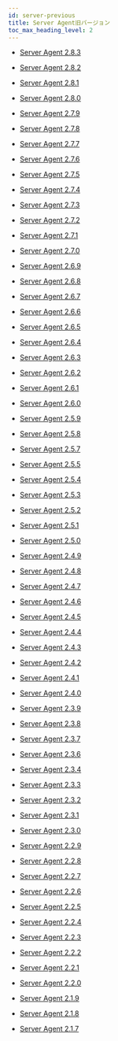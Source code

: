 ```yaml
---
id: server-previous
title: Server Agent旧バージョン
toc_max_heading_level: 2
---
```


- [Server Agent 2.8.3](server-2_8_3)

- [Server Agent 2.8.2](server-2_8_2)

- [Server Agent 2.8.1](server-2_8_1)

- [Server Agent 2.8.0](server-2_8_0)

- [Server Agent 2.7.9](server-2_7_9)

- [Server Agent 2.7.8](server-2_7_8)

- [Server Agent 2.7.7](server-2_7_7)

- [Server Agent 2.7.6](server-2_7_6)

- [Server Agent 2.7.5](server-2_7_5)

- [Server Agent 2.7.4](server-2_7_4)

- [Server Agent 2.7.3](server-2_7_3)

- [Server Agent 2.7.2](server-2_7_2)

- [Server Agent 2.7.1](server-2_7_1)

- [Server Agent 2.7.0](server-2_7_0)

- [Server Agent 2.6.9](server-2_6_9)

- [Server Agent 2.6.8](server-2_6_8)

- [Server Agent 2.6.7](server-2_6_7)

- [Server Agent 2.6.6](server-2_6_6)

- [Server Agent 2.6.5](server-2_6_5)

- [Server Agent 2.6.4](server-2_6_4)

- [Server Agent 2.6.3](server-2_6_3)

- [Server Agent 2.6.2](server-2_6_2)

- [Server Agent 2.6.1](server-2_6_1)

- [Server Agent 2.6.0](server-2_6_0)

- [Server Agent 2.5.9](server-2_5_9)

- [Server Agent 2.5.8](server-2_5_8)

- [Server Agent 2.5.7](server-2_5_7)

- [Server Agent 2.5.5](server-2_5_5)

- [Server Agent 2.5.4](server-2_5_4)

- [Server Agent 2.5.3](server-2_5_3)

- [Server Agent 2.5.2](server-2_5_2)

- [Server Agent 2.5.1](server-2_5_1)

- [Server Agent 2.5.0](server-2_5_0)

- [Server Agent 2.4.9](server-2_4_9)

- [Server Agent 2.4.8](server-2_4_8)

- [Server Agent 2.4.7](server-2_4_7)

- [Server Agent 2.4.6](server-2_4_6)

- [Server Agent 2.4.5](server-2_4_5)

- [Server Agent 2.4.4](server-2_4_4)

- [Server Agent 2.4.3](server-2_4_3)

- [Server Agent 2.4.2](server-2_4_2)

- [Server Agent 2.4.1](server-2_4_1)

- [Server Agent 2.4.0](server-2_4_0)

- [Server Agent 2.3.9](server-2_3_9)

- [Server Agent 2.3.8](server-2_3_8)

- [Server Agent 2.3.7](server-2_3_7)

- [Server Agent 2.3.6](server-2_3_6)

- [Server Agent 2.3.4](server-2_3_4)

- [Server Agent 2.3.3](server-2_3_3)

- [Server Agent 2.3.2](server-2_3_2)

- [Server Agent 2.3.1](server-2_3_1)

- [Server Agent 2.3.0](server-2_3_0)

- [Server Agent 2.2.9](server-2_2_9)

- [Server Agent 2.2.8](server-2_2_8)

- [Server Agent 2.2.7](server-2_2_7)

- [Server Agent 2.2.6](server-2_2_6)

- [Server Agent 2.2.5](server-2_2_5)

- [Server Agent 2.2.4](server-2_2_4)

- [Server Agent 2.2.3](server-2_2_3)

- [Server Agent 2.2.2](server-2_2_2)

- [Server Agent 2.2.1](server-2_2_1)

- [Server Agent 2.2.0](server-2_2_0)

- [Server Agent 2.1.9](server-2_1_9)

- [Server Agent 2.1.8](server-2_1_8)

- [Server Agent 2.1.7](server-2_1_7)

